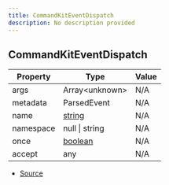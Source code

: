 ```yaml
---
title: CommandKitEventDispatch
description: No description provided
---
```


## CommandKitEventDispatch

| Property | Type | Value |
| ----------- | ----------- | ----------- |
| args | Array\<unknown> | N/A |
| metadata | ParsedEvent | N/A |
| name | [string](https://developer.mozilla.org/en-US/docs/Web/JavaScript/Reference/Global_Objects/String) | N/A |
| namespace | null \| string | N/A |
| once | [boolean](https://developer.mozilla.org/en-US/docs/Web/JavaScript/Reference/Global_Objects/Boolean) | N/A |
| accept | any | N/A |


- [Source](https://github.com/underctrl-io/commandkit/blob/98b939d6fdf8beaae597b4dc0351a139da52ee8d/packages/commandkit/src/plugins/types.ts#L8)